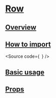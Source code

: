 

<Meta of={Stories} />

# [Row](#row)

## [Overview](#overview)

## [How to import](#how-to-import)

<Source
  code={`
`}
/>

## [Basic usage](#basic-usage)

<Canvas of={Stories.Base} />

## [Props](#props)

<ArgTypes of={Stories} />
